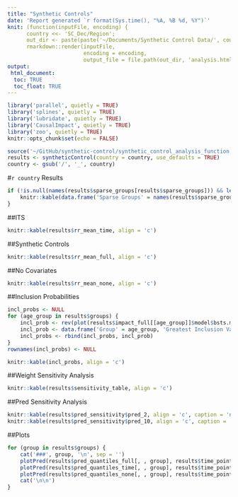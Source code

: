 ```yaml
---
title: "Synthetic Controls"
date: 'Report generated `r format(Sys.time(), "%A, %B %d, %Y")`'
knit: (function(inputFile, encoding) { 
      country <<- 'SC_Dec/Region';
      out_dir <- paste(paste('~/Documents/Synthetic Control Data/', country, '/', sep = ''), 'results', sep = '');
      rmarkdown::render(inputFile,
                        encoding = encoding, 
                        output_file = file.path(out_dir, 'analysis.html')) })
output:
 html_document:
  toc: TRUE
  toc_float: TRUE
---
```


```r
library('parallel', quietly = TRUE)
library('splines', quietly = TRUE)
library('lubridate', quietly = TRUE)
library('CausalImpact', quietly = TRUE)
library('zoo', quietly = TRUE)
knitr::opts_chunk$set(echo = FALSE)
```

```r
source('~/GitHub/synthetic-control/synthetic_control_analysis_function.R')
results <- syntheticControl(country = country, use_defaults = TRUE)
country <- gsub('/', '_', country)
```

#`r country` Results

```r
if (!is.null(names(results$sparse_groups[results$sparse_groups])) && length(names(results$sparse_groups[results$sparse_groups])) != 0) {
	knitr::kable(data.frame('Sparse Groups' = names(results$sparse_groups[results$sparse_groups]), check.names = FALSE), align = 'c')
}
```

##ITS
```r
knitr::kable(results$rr_mean_time, align = 'c')
```

##Synthetic Controls
```r
knitr::kable(results$rr_mean_full, align = 'c')
```

##No Covariates
```r
knitr::kable(results$rr_mean_none, align = 'c')
```

##Inclusion Probabilities
```r
incl_probs <- NULL
for (age_group in results$groups) {
	incl_prob <- rev(plot(results$impact_full[[age_group]]$model$bsts.model, 'coefficients')$inclusion.prob)[1:3]
	incl_prob <- data.frame('Group' = age_group, 'Greatest Inclusion Variable' = names(incl_prob)[1], 'Greatest Inclusion Probability' = incl_prob[1], 'Second Greatest Inclusion Variable' = names(incl_prob)[2], 'Second Greatest Inclusion Probability' = incl_prob[2], 'Third Greatest Inclusion Variable' = names(incl_prob)[3], 'Third Greatest Inclusion Probability' = incl_prob[3], check.names = FALSE)
	incl_probs <- rbind(incl_probs, incl_prob)
}
rownames(incl_probs) <- NULL
```

```r
knitr::kable(incl_probs, align = 'c')
```

##Weight Sensitivity Analysis
```r
knitr::kable(results$sensitivity_table, align = 'c')
```

##Pred Sensitivity Analysis
```r
knitr::kable(results$pred_sensitivity$pred_2, align = 'c', caption = 'n_pred = 2')
knitr::kable(results$pred_sensitivity$pred_10, align = 'c', caption = 'n_pred = 10')
```

##Plots
```r
for (group in results$groups) {
	cat('###', group, '\n', sep = '')
	plotPred(results$pred_quantiles_full[, , group], results$time_points, results$post_period, results$pred_quantiles_full[, , group], results$outcome_plot[, group], country, title = paste(group, 'Synthetic controls estimate'))
	plotPred(results$pred_quantiles_time[, , group], results$time_points, results$post_period, results$pred_quantiles_full[, , group], results$outcome_plot[, group], country, title = paste(group, 'Interupted time series estimate'))
	plotPred(results$pred_quantiles_none[, , group], results$time_points, results$post_period, results$pred_quantiles_full[, , group], results$outcome_plot[, group], country, title = paste(group, 'No covariates estimate'))
	cat('\n\n')
}
```